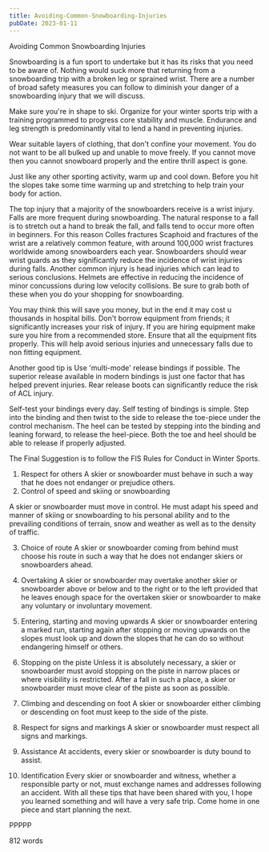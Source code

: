 ```yaml
---
title: Avoiding-Common-Snowboarding-Injuries
pubDate: 2023-01-11
---
```


Avoiding Common Snowboarding Injuries

Snowboarding is a fun sport to undertake but it has its risks that you need to be aware of.  Nothing would suck more that returning from a snowboarding trip with a broken leg or sprained wrist.  There are a number of broad safety measures you can follow to diminish your danger of a snowboarding injury that we will discuss.

Make sure you're in shape to ski. Organize for your winter sports trip with a training programmed to progress core stability and muscle. Endurance and leg strength is predominantly vital to lend a hand in preventing injuries.

Wear suitable layers of clothing, that don't confine your movement.  You do not want to be all bulked up and unable to move freely.  If you cannot move then you cannot snowboard properly and the entire thrill aspect is gone.

Just like any other sporting activity, warm up and cool down.  Before you hit the slopes take some time warming up and stretching to help train your body for action.

The top injury that a majority of the snowboarders receive is a wrist injury.  Falls are more frequent during snowboarding. The natural response to a fall is to stretch out a hand to break the fall, and falls tend to occur more often in beginners. For this reason Colles fractures Scaphoid and fractures of the wrist are a relatively common feature, with around 100,000 wrist fractures worldwide among snowboarders each year.  Snowboarders should wear wrist guards as they significantly reduce the incidence of wrist injuries during falls.  Another common injury is head injuries which can lead to serious conclusions. Helmets are effective in reducing the incidence of minor concussions during low velocity collisions.  Be sure to grab both of these when you do your shopping for snowboarding.

You may think this will save you money, but in the end it may cost u thousands in hospital bills. Don't borrow equipment from friends; it significantly increases your risk of injury. If you are hiring equipment make sure you hire from a recommended store. Ensure that all the equipment fits properly.  This will help avoid serious injuries and unnecessary falls due to non fitting equipment.

Another good tip is Use 'multi-mode' release bindings if possible. The superior release available in modern bindings is just one factor that has helped prevent injuries. Rear release boots can significantly reduce the risk of ACL injury.

Self-test your bindings every day. Self testing of bindings is simple. Step into the binding and then twist to the side to release the toe-piece under the control mechanism. The heel can be tested by stepping into the binding and leaning forward, to release the heel-piece. Both the toe and heel should be able to release if properly adjusted.

The Final Suggestion is to follow the FIS Rules for Conduct in Winter Sports.

1. Respect for others
A skier or snowboarder must behave in such a way that he does not endanger or prejudice others.
2. Control of speed and skiing or snowboarding

A skier or snowboarder must move in control. He must adapt his speed and manner of skiing or snowboarding to his personal ability and to the prevailing conditions of terrain, snow and weather as well as to the density of traffic.

3. Choice of route
A skier or snowboarder coming from behind must choose his route in such a way that he does not endanger skiers or snowboarders ahead.

4. Overtaking
A skier or snowboarder may overtake another skier or snowboarder above or below and to the right or to the left provided that he leaves enough space for the overtaken skier or snowboarder to make any voluntary or involuntary movement.

5. Entering, starting and moving upwards
A skier or snowboarder entering a marked run, starting again after stopping or moving upwards on the slopes must look up and down the slopes that he can do so without endangering himself or others.

6. Stopping on the piste
Unless it is absolutely necessary, a skier or snowboarder must avoid stopping on the piste in narrow places or where visibility is restricted. After a fall in such a place, a skier or snowboarder must move clear of the piste as soon as possible.

7. Climbing and descending on foot
A skier or snowboarder either climbing or descending on foot must keep to the side of the piste.

8. Respect for signs and markings
A skier or snowboarder must respect all signs and markings.

9. Assistance
At accidents, every skier or snowboarder is duty bound to assist.

10. Identification
Every skier or snowboarder and witness, whether a responsible party or not, must exchange names and addresses following an accident.
With all these tips that have been shared with you, I hope you learned something and will have a very safe trip.  Come home in one piece and start planning the next.

PPPPP

812 words
